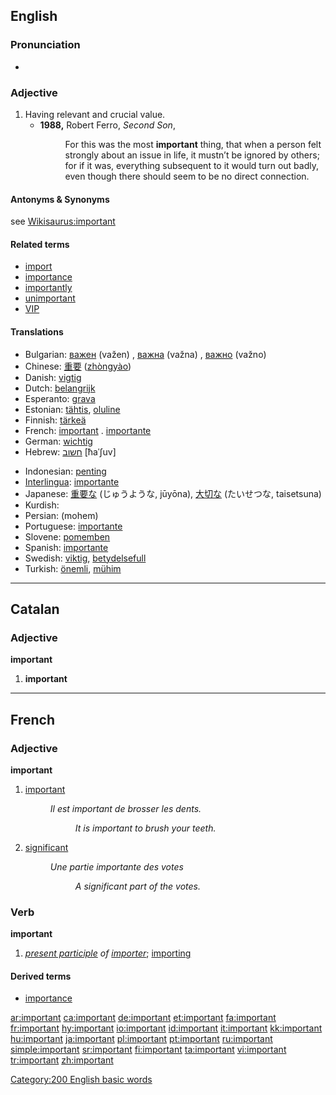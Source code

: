 {{WikiSaurus-link|important}}
==English==

{{rank|glad|hair|ran|572|important|mine|wild|front}}

===Pronunciation===
*{{audio|en-us-important.ogg|Audio (US)}}

===Adjective===
{{en-adj-more-most}}

# Having relevant and crucial value.
#* '''1988,''' Robert Ferro, ''Second Son'',
#*:For this was the most '''important''' thing, that when a person felt strongly about an issue in life, it mustn’t be ignored by others; for if it was, everything subsequent to it would turn out badly, even though there should seem to be no direct connection.

====Antonyms & Synonyms====
{{rfc-header|Antonyms & Synonyms}}
see [[Wikisaurus:important]]

====Related terms====
*[[import]]
*[[importance]]
*[[importantly]]
*[[unimportant]]
*[[VIP]]

====Translations====
{{top}}
*Bulgarian: [[важен]] (važen) {{m}}, [[важна]] (važna) {{f}} , [[важно]] (važno) {{n}}
*Chinese: [[重要]] ([[zhòngyào]])
*Danish: [[vigtig]]
*Dutch: [[belangrijk]]
*Esperanto: [[grava]]
*Estonian: [[tähtis]], [[oluline]]
*Finnish: [[tärkeä]]
*French: [[important#French|important]] {{m}}. [[importante]] {{f}}
*German: [[wichtig]]
*Hebrew: [[חשוב]] [ħaˈʃuv]
{{mid}}
*Indonesian: [[penting]]
*[[Interlingua]]: [[importante]]
*Japanese: [[重要]]な (じゅうような, jūyōna), [[大切]]な (たいせつな, taisetsuna)
*Kurdish: {{KUchar|[[گرنگ]]}}
*Persian: {{FAchar|[[مهم|مُهِمّ]]}} (mohem)
*Portuguese: [[importante]]
*Slovene: [[pomemben]]
*Spanish: [[importante]]
*Swedish: [[viktig]], [[betydelsefull]]
*Turkish: [[önemli]], [[mühim]]
{{bottom}}

[[Category:200 English basic words]]

----

==Catalan==

===Adjective===
'''important'''

# '''important'''

----

==French==

===Adjective===
'''important'''

# [[important]]
#:''Il est important de brosser les dents.''
#::''It is important to brush your teeth.''
# [[significant]]
#:''Une partie importante des votes''
#::''A significant part of the votes.''

===Verb===
'''important'''

# ''[[present participle]] of [[importer]]''; [[importing]]

====Derived terms====
*[[importance]]

[[ar:important]]
[[ca:important]]
[[de:important]]
[[et:important]]
[[fa:important]]
[[fr:important]]
[[hy:important]]
[[io:important]]
[[id:important]]
[[it:important]]
[[kk:important]]
[[hu:important]]
[[ja:important]]
[[pl:important]]
[[pt:important]]
[[ru:important]]
[[simple:important]]
[[sr:important]]
[[fi:important]]
[[ta:important]]
[[vi:important]]
[[tr:important]]
[[zh:important]]